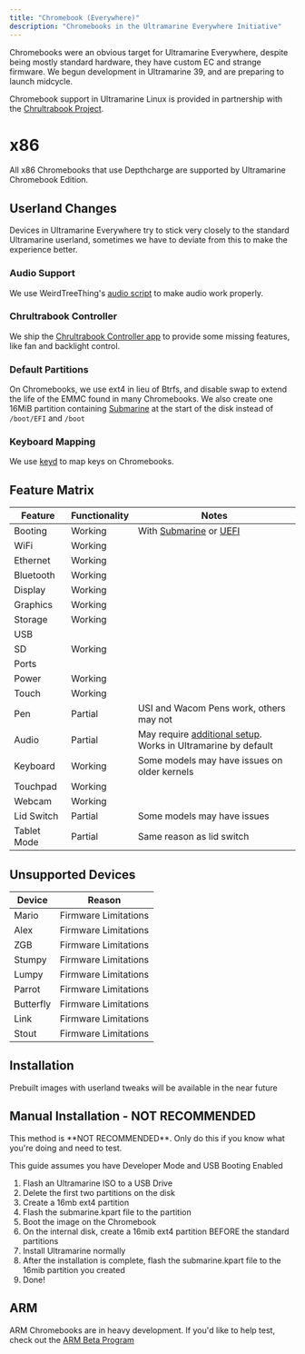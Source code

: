 ```yaml
---
title: "Chromebook (Everywhere)"
description: "Chromebooks in the Ultramarine Everywhere Initiative"
---
```



Chromebooks were an obvious target for Ultramarine Everywhere, despite being mostly standard hardware, they have custom EC and strange firmware. We begun development in Ultramarine 39, and are preparing to launch midcycle.

Chromebook support in Ultramarine Linux is provided in partnership with the [Chrultrabook Project](https://chrultrabook.com).

# x86

All x86 Chromebooks that use Depthcharge are supported by Ultramarine Chromebook Edition.

## Userland Changes

Devices in Ultramarine Everywhere try to stick very closely to the standard Ultramarine userland, sometimes we have to deviate from this to make the experience better.

### Audio Support

We use WeirdTreeThing's [audio script](https://github.com/WeirdTreeThing/chromebook-linux-audio) to make audio work properly.

### Chrultrabook Controller

We ship the [Chrultrabook Controller app](https://github.com/death7654/Chrultrabook-Tools) to provide some missing features, like fan and backlight control.

### Default Partitions

On Chromebooks, we use ext4 in lieu of Btrfs, and disable swap to extend the life of the EMMC found in many Chromebooks. We also create one 16MiB partition containing [Submarine](https://developer.fyralabs.com/submarine) at the start of the disk instead of `/boot/EFI` and `/boot`

### Keyboard Mapping

We use [keyd](https://github.com/rvaiya/keyd) to map keys on Chromebooks.

## Feature Matrix

| Feature     | Functionality | Notes                                                                                                                     |
| ----------- | ------------- | ------------------------------------------------------------------------------------------------------------------------- |
| Booting     | Working       | With [Submarine](https://developer.fyralabs.com/submarine) or [UEFI](https://docs.chrultrabook.com/docs/firmware/)        |
| WiFi        | Working       |                                                                                                                           |
| Ethernet    | Working       |                                                                                                                           |
| Bluetooth   | Working       |                                                                                                                           |
| Display     | Working       |                                                                                                                           |
| Graphics    | Working       |                                                                                                                           |
| Storage     | Working       |                                                                                                                           |
| USB         |               |                                                                                                                           |
| SD          | Working       |                                                                                                                           |
| Ports       |               |                                                                                                                           |
| Power       | Working       |                                                                                                                           |
| Touch       | Working       |                                                                                                                           |
| Pen         | Partial       | USI and Wacom Pens work, others may not                                                                                   |
| Audio       | Partial       | May require [additional setup](https://github.com/WeirdTreeThing/chromebook-linux-audio). Works in Ultramarine by default |
| Keyboard    | Working       | Some models may have issues on older kernels                                                                              |
| Touchpad    | Working       |                                                                                                                           |
| Webcam      | Working       |                                                                                                                           |
| Lid Switch  | Partial       | Some models may have issues                                                                                               |
| Tablet Mode | Partial       | Same reason as lid switch                                                                                                 |

## Unsupported Devices

| Device    | Reason               |
| --------- | -------------------- |
| Mario     | Firmware Limitations |
| Alex      | Firmware Limitations |
| ZGB       | Firmware Limitations |
| Stumpy    | Firmware Limitations |
| Lumpy     | Firmware Limitations |
| Parrot    | Firmware Limitations |
| Butterfly | Firmware Limitations |
| Link      | Firmware Limitations |
| Stout     | Firmware Limitations |

## Installation

Prebuilt images with userland tweaks will be available in the near future

## Manual Installation - NOT RECOMMENDED

<Alert type="warning">
  This method is **NOT RECOMMENDED**. Only do this if you know what you're doing
  and need to test.
</Alert>

This guide assumes you have Developer Mode and USB Booting Enabled

1. Flash an Ultramarine ISO to a USB Drive
2. Delete the first two partitions on the disk
3. Create a 16mb ext4 partition
4. Flash the submarine.kpart file to the partition
5. Boot the image on the Chromebook
6. On the internal disk, create a 16mib ext4 partition BEFORE the standard partitions
7. Install Ultramarine normally
8. After the installation is complete, flash the submarine.kpart file to the 16mib partition you created
9. Done!

## ARM

ARM Chromebooks are in heavy development. If you'd like to help test, check out the [ARM Beta Program](/en/chromebook/armbeta)
